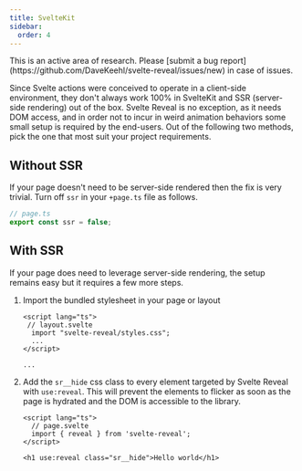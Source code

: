 ```yaml
---
title: SvelteKit
sidebar:
  order: 4
---
```



<Aside type="caution" title="Last update: April 2024">
  This is an active area of research. Please [submit a bug
  report](https://github.com/DaveKeehl/svelte-reveal/issues/new) in case of issues.
</Aside>

Since Svelte actions were conceived to operate in a client-side environment, they don't always work 100% in SvelteKit and SSR (server-side rendering) out of the box. Svelte Reveal is no exception, as it needs DOM access, and in order not to incur in weird animation behaviors some small setup is required by the end-users. Out of the following two methods, pick the one that most suit your project requirements.

## Without SSR

If your page doesn't need to be server-side rendered then the fix is very trivial. Turn off `ssr` in your `+page.ts` file as follows.

```typescript
// page.ts
export const ssr = false;
```

## With SSR

If your page does need to leverage server-side rendering, the setup remains easy but it requires a few more steps.

<Steps>

1. Import the bundled stylesheet in your page or layout

   ```svelte
   <script lang="ts">
    // layout.svelte
     import "svelte-reveal/styles.css";
     ...
   </script>

   ...
   ```

2. Add the `sr__hide` css class to every element targeted by Svelte Reveal with `use:reveal`. This will prevent the elements to flicker as soon as the page is hydrated and the DOM is accessible to the library.

   ```svelte
   <script lang="ts">
     // page.svelte
     import { reveal } from 'svelte-reveal';
   </script>

   <h1 use:reveal class="sr__hide">Hello world</h1>
   ```

</Steps>
